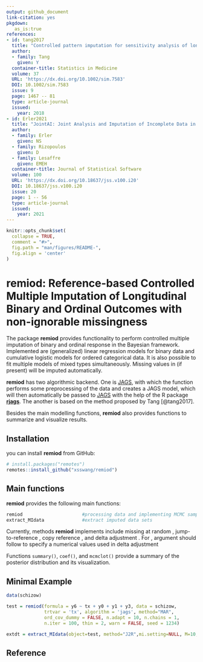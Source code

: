 ```yaml
---
output: github_document
link-citation: yes
pkgdown:
   as_is:true
references:
- id: tang2017
  title: "Controlled pattern imputation for sensitivity analysis of longitudinal binary and ordinal outcomes with nonignorable dropout"
  author:
  - family: Tang
    given: Y
  container-title: Statistics in Medicine
  volume: 37
  URL: 'https://dx.doi.org/10.1002/sim.7583'
  DOI: 10.1002/sim.7583
  issue: 9
  page: 1467 -- 81
  type: article-journal
  issued:
    year: 2018
- id: Erler2021
  title: "JointAI: Joint Analysis and Imputation of Incomplete Data in R"
  author:
  - family: Erler
    given: NS
  - family: Rizopoulos
    given: D
  - family: Lesaffre
    given: EMEH
  container-title: Journal of Statistical Software
  volume: 100
  URL: 'https://dx.doi.org/10.18637/jss.v100.i20'
  DOI: 10.18637/jss.v100.i20
  issue: 20
  page: 1 -- 56
  type: article-journal
  issued:
    year: 2021
---
```


<!-- README.md is generated from README.Rmd. Please edit that file -->

```r
knitr::opts_chunk$set(
  collapse = TRUE,
  comment = "#>",
  fig.path = "man/figures/README-",
  fig.align = 'center'
)
```


# remiod: Reference-based Controlled Multiple Imputation of Longitudinal Binary and Ordinal Outcomes with non-ignorable missingness 


The package **remiod** provides functionality to perform controlled multiple
imputation of binary and ordinal response in the Bayesian framework. Implemented are
(generalized) linear regression models for binary data and cumulative logistic models for
ordered categorical data. It is also possible to fit multiple models of mixed types
simultaneously. Missing values in (if present) will be imputed automatically.

**remiod** has two algorithmic backend. One is [JAGS](https://mcmc-jags.sourceforge.io/), with which the function performs some preprocessing of the data and creates a JAGS model, which will then automatically be
passed to [JAGS](https://mcmc-jags.sourceforge.io/) with the help of the R package [**rjags**](https://CRAN.R-project.org/package=rjags). The another is based on the method proposed by Tang [@tang2017].

Besides the main modelling functions, **remiod** also provides functions to summarize and visualize results.

    
## Installation

you can install **remiod** from GitHub:
```r
# install.packages("remotes")
remotes::install_github("xsswang/remiod")
```


## Main functions
**remiod** provides the following main functions:

``` r
remiod                      #processing data and implementing MCMC sampling
extract_MIdata              #extract imputed data sets
```

Currently, methods **remiod** implements include  missing at random \code{MAR}, jump-to-reference \code{J2R}, copy reference \code{CR}, and delta adjustment \code{delta}. For \code{method = "delta"}, argument \code{delta} should follow to specify a numerical values used in delta adjustment

Functions `summary()`, `coef()`, and `mcmclot()` provide a summary of the posterior distribution and its visualization.


## Minimal Example

```r

data(schizow)

test = remiod(formula = y6 ~ tx + y0 + y1 + y3, data = schizow,
              trtvar = 'tx', algorithm = 'jags', method="MAR",
              ord_cov_dummy = FALSE, n.adapt = 10, n.chains = 1,
              n.iter = 100, thin = 2, warn = FALSE, seed = 1234)

extdt = extract_MIdata(object=test, method="J2R",mi.setting=NULL, M=10, minspace=2)

```

## Reference

